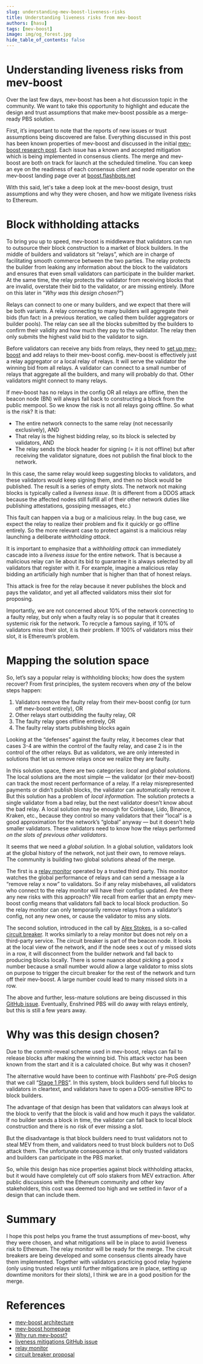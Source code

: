 ```yaml
---
slug: understanding-mev-boost-liveness-risks
title: Understanding liveness risks from mev-boost
authors: [hasu]
tags: [mev-boost]
image: img/og_forest.jpg
hide_table_of_contents: false
---
```


# Understanding liveness risks from mev-boost

Over the last few days, mev-boost has been a hot discussion topic in the community. We want to take this opportunity to highlight and educate the design and trust assumptions that make mev-boost possible as a merge-ready PBS solution.

First, it’s important to note that the reports of new issues or trust assumptions being discovered are false. Everything discussed in this post has been known properties of mev-boost and discussed in the initial [mev-boost research post](https://ethresear.ch/t/mev-boost-merge-ready-flashbots-architecture/11177). Each issue has a known and accepted mitigation which is being implemented in consensus clients. The merge and mev-boost are both on track for launch at the scheduled timeline. You can keep an eye on the readiness of each consensus client and node operator on the mev-boost landing page over at [boost.flashbots.net](http://boost.flashbots.net)

With this said, let's take a deep look at the mev-boost design, trust assumptions and why they were chosen, and how we mitigate liveness risks to Ethereum.

# Block withholding attacks

To bring you up to speed, mev-boost is middleware that validators can run to outsource their block construction to a market of block builders. In the middle of builders and validators sit “relays”, which are in charge of facilitating smooth commerce between the two parties. The relay protects the builder from leaking any information about the block to the validators and ensures that even small validators can participate in the builder market. At the same time, the relay protects the validator from receiving blocks that are invalid, overstate their bid to the validator, or are missing entirely. (More on this later in “*Why was this design chosen?*”)

Relays can connect to one or many builders, and we expect that there will be both variants. A relay connecting to many builders will aggregate their bids (fun fact: in a previous iteration, we called them builder aggregators or builder pools). The relay can see all the blocks submitted by the builders to confirm their validity and how much they pay to the validator. The relay then only submits the highest valid bid to the validator to sign.

Before validators can receive any bids from relays, they need to [set up mev-boost](https://boost.flashbots.net/) and add relays to their mev-boost config. mev-boost is effectively just a relay aggregator or a local relay of relays. It will serve the validator the winning bid from all relays. A validator can connect to a small number of relays that aggregate all the builders, and many will probably do that. Other validators might connect to many relays.

If mev-boost has no relays in the config OR all relays are offline, then the beacon node (BN) will always fall back to constructing a block from the public mempool. So we know the risk is not all relays going offline. So what is the risk? It is that:

- The entire network connects to the same relay (not necessarily exclusively), AND
- That relay is the highest bidding relay, so its block is selected by validators, AND
- The relay sends the block header for signing (= it is not offline) but after receiving the validator signature, does not publish the final block to the network.

In this case, the same relay would keep suggesting blocks to validators, and these validators would keep signing them, and then no block would be published. The result is a series of empty slots. The network not making blocks is typically called a *liveness issue*. (It is different from a DDOS attack because the affected nodes still fulfill all of their other network duties like publishing attestations, gossiping messages, etc.)

This fault can happen via a bug or a malicious relay. In the bug case, we expect the relay to realize their problem and fix it quickly or go offline entirely. So the more relevant case to protect against is a malicious relay launching a deliberate *withholding attack*.

It is important to emphasize that a *withholding attack* can immediately cascade into a *liveness issue* for the entire network. That is because a malicious relay can lie about its bid to guarantee it is always selected by all validators that register with it. For example, imagine a malicious relay bidding an artificially high number that is higher than that of honest relays.

This attack is free for the relay because it never publishes the block and pays the validator, and yet all affected validators miss their slot for proposing.

Importantly, we are not concerned about 10% of the network connecting to a faulty relay, but only when a faulty relay is so popular that it creates systemic risk for the network. To recycle a famous saying, if 10% of validators miss their slot, it is their problem. If 100% of validators miss their slot, it is Ethereum’s problem.

# Mapping the solution space

So, let’s say a popular relay is withholding blocks; how does the system recover? From first principles, the system recovers when *any* of the below steps happen:

1. Validators remove the faulty relay from their mev-boost config (or turn off mev-boost entirely), OR
2. Other relays start outbidding the faulty relay, OR
3. The faulty relay goes offline entirely, OR
4. The faulty relay starts publishing blocks again

Looking at the “defenses” against the faulty relay, it becomes clear that cases 3-4 are within the control of the faulty relay, and case 2 is in the control of the other relays. But as validators, we are only interested in solutions that let us remove relays once we realize they are faulty.

In this solution space, there are two categories: *local* and *global solutions*. The local solutions are the most simple — the validator (or their mev-boost) can track the most recent performance of a relay. If a relay misrepresented payments or didn’t publish blocks, the validator can automatically remove it. But this solution has a problem of *local information.* The solution protects a single validator from a bad relay, but the next validator doesn’t know about the bad relay. A local solution may be enough for Coinbase, Lido, Binance, Kraken, etc., because they control so many validators that their “local” is a good approximation for the network’s “global” anyway — but it doesn’t help smaller validators. These validators need to know how the relays performed *on the slots of previous other validators*.

It seems that we need a *global solution.* In a global solution, validators look at the global history of the network, not just their own, to remove relays. The community is building two global solutions ahead of the merge.

The first is a [relay monitor](https://github.com/flashbots/mev-boost/issues/142) operated by a trusted third party. This monitor watches the global performance of relays and can send a message a la “remove relay x now” to validators. So if any relay misbehaves, all validators who connect to the relay monitor will have their configs updated. Are there any new risks with this approach? We recall from earlier that an empty mev-boost config means that validators fall back to local block production. So the relay monitor can only temporarily remove relays from a validator’s config, not any new ones, or cause the validator to miss any slots.

The second solution, introduced in the call by [Alex Stokes](https://twitter.com/ralexstokes), is a so-called [circuit breaker](https://hackmd.io/@ralexstokes/BJn9N6Thc). It works similarly to a relay monitor but does not rely on a third-party service. The circuit breaker is part of the beacon node. It looks at the local view of the network, and if the node sees x out of y missed slots in a row, it will disconnect from the builder network and fall back to producing blocks locally. There is some nuance about picking a good x number because a small number would allow a large validator to miss slots on purpose to trigger the circuit breaker for the rest of the network and turn off their mev-boost. A large number could lead to many missed slots in a row.

The above and further, less-mature solutions are being discussed in this [GitHub issue](https://github.com/flashbots/mev-boost/issues/222). Eventually, Enshrined PBS will do away with relays entirely, but this is still a few years away.

# Why was this design chosen?

Due to the commit-reveal scheme used in mev-boost, relays can fail to release blocks after making the winning bid. This attack vector has been known from the start and it is a calculated choice. But why was it chosen?

The alternative would have been to continue with Flashbots’ pre-PoS design that we call “[Stage 1 PBS](https://writings.flashbots.net/writings/why-run-mevboost)”. In this system, block builders send full blocks to validators in cleartext, and validators have to open a DOS-sensitive RPC to block builders.

The advantage of that design has been that validators can always look at the block to verify that the block is valid and how much it pays the validator. If no builder sends a block in time, the validator can fall back to local block construction and there is no risk of ever missing a slot.

But the disadvantage is that block builders need to trust validators not to steal MEV from them, and validators need to trust block builders not to DoS attack them. The unfortunate consequence is that only trusted validators and builders can participate in the PBS market.

So, while this design has nice properties against block withholding attacks, but it would have completely cut off solo stakers from MEV extraction. After public discussions with the Ethereum community and other key stakeholders, this cost was deemed too high and we settled in favor of a design that can include them.

# Summary

I hope this post helps you frame the trust assumptions of mev-boost, why they were chosen, and what mitigations will be in place to avoid liveness risk to Ethereum. The relay monitor will be ready for the merge. The circuit breakers are being developed and some consensus clients already have them implemented. Together with validators practicing good relay hygiene (only using trusted relays until further mitigations are in place, setting up downtime monitors for their slots), I think we are in a good position for the merge.

# References

- [mev-boost architecture](https://ethresear.ch/t/mev-boost-merge-ready-flashbots-architecture/11177)
- [mev-boost homepage](https://boost.flashbots.net/)
- [Why run mev-boost?](https://writings.flashbots.net/writings/why-run-mevboost/)
- [liveness mitigations GitHub issue](https://github.com/flashbots/mev-boost/issues/222)
- [relay monitor](https://github.com/flashbots/mev-boost/issues/142)
- [circuit breaker proposal](https://hackmd.io/@ralexstokes/BJn9N6Thc)

